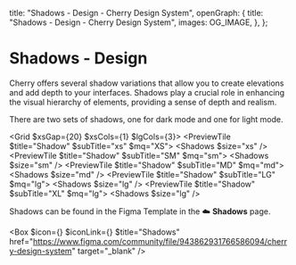 
  title: "Shadows - Design - Cherry Design System",
  openGraph: {
    title: "Shadows - Design - Cherry Design System",
    images: OG_IMAGE,
  },
};

# Shadows - Design

Cherry offers several shadow variations that allow you to create elevations and add depth to your interfaces. Shadows play a crucial role in enhancing the visual hierarchy of elements, providing a sense of depth and realism.

There are two sets of shadows, one for dark mode and one for light mode.

<Grid $xsGap={20} $xsCols={1} $lgCols={3}>
  <PreviewTile $title="Shadow" $subTitle="xs" $mq="XS">
    <Shadows $size="xs" />
  </PreviewTile>
  <PreviewTile $title="Shadow" $subTitle="SM" $mq="sm">
    <Shadows $size="sm" />
  </PreviewTile>
  <PreviewTile $title="Shadow" $subTitle="MD" $mq="md">
    <Shadows $size="md" />
  </PreviewTile>
  <PreviewTile $title="Shadow" $subTitle="LG" $mq="lg">
    <Shadows $size="lg" />
  </PreviewTile>
  <PreviewTile $title="Shadow" $subTitle="XL" $mq="lg">
    <Shadows $size="lg" />
  </PreviewTile>
</Grid>

Shadows can be found in the Figma Template in the ☁️ **Shadows** page.

<Box
  $icon={<IconFile />}
  $iconLink={<IconFigma />}
  $title="Shadows"
  href="https://www.figma.com/community/file/943862931766586094/cherry-design-system"
  target="_blank"
/>
